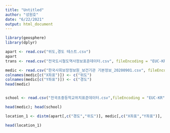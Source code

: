 ```yaml
---
title: "Untitled"
author: "성원호"
date: "6/22/2021"
output: html_document
---
```


```r
library(geosphere)
library(dplyr)

apart <- read.csv("위도,경도 테스트.csv")
apart
trans <- read.csv("전국도시철도역사정보표준데이터.csv", fileEncoding = "EUC-KR", encoding = "UTF-8")

medic <- read.csv("한국사회보장정보원_보건기관 기본정보_20200901.csv", fileEncoding = "EUC-KR", encoding = "UTF-8")
colnames(medic[c("X좌표")]) <- c("위도")
colnames(medic[c("Y좌표")]) <- c("경도")
head(medic)


school <- read.csv("전국초중등학교위치표준데이터.csv",fileEncoding = "EUC-KR", encoding = "UTF-8" )

head(medic); head(school)

location_1 <- distm(apart[,c("경도","위도")], medic[,c("X좌표","Y좌표")], fun=distGeo)

head(location_1)
```

